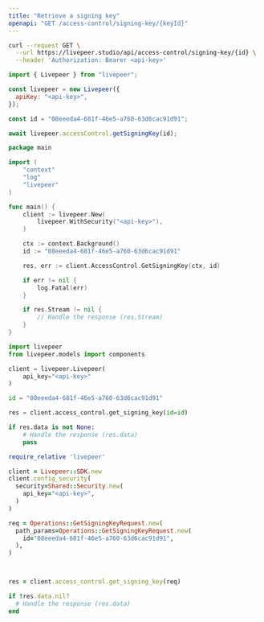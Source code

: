 ```yaml
---
title: "Retrieve a signing key"
openapi: "GET /access-control/signing-key/{keyId}"
---
```


<RequestExample>

```bash cURL
curl --request GET \
  --url https://livepeer.studio/api/access-control/signing-key/{id} \
  --header 'Authorization: Bearer <api-key>'
```

```javascript JavaScript
import { Livepeer } from "livepeer";

const livepeer = new Livepeer({
  apiKey: "<api-key>",
});

const id = "08eeeda4-681f-46e5-a760-63d6cac91d91";

await livepeer.accessControl.getSigningKey(id);
```

```go Go
package main

import (
	"context"
	"log"
	"livepeer"
)

func main() {
	client := livepeer.New(
		livepeer.WithSecurity("<api-key>"),
	)

	ctx := context.Background()
	id := "08eeeda4-681f-46e5-a760-63d6cac91d91"

	res, err := client.AccessControl.GetSigningKey(ctx, id)

	if err != nil {
		log.Fatal(err)
	}

	if res.Stream != nil {
		// Handle the response (res.Stream)
	}
}
```

```python Python
import livepeer
from livepeer.models import components

client = livepeer.Livepeer(
    api_key="<api-key>"
)

id = "08eeeda4-681f-46e5-a760-63d6cac91d91"

res = client.access_control.get_signing_key(id=id)

if res.data is not None:
    # Handle the response (res.data)
    pass

```

```ruby Ruby
require_relative 'livepeer'

client = Livepeer::SDK.new
client.config_security(
  security=Shared::Security.new(
    api_key="<api-key>",
  )
)

req = Operations::GetSigningKeyRequest.new(
  path_params=Operations::GetSigningKeyRequest.new(
    id="08eeeda4-681f-46e5-a760-63d6cac91d91",
  ),
)



res = client.access_control.get_signing_key(req)

if !res.data.nil?
  # Handle the response (res.data)
end

```

</RequestExample>

